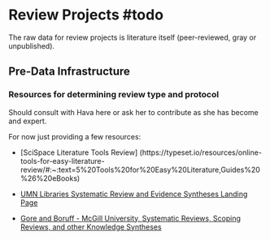# Review Projects #todo

The raw data for review projects is literature itself (peer-reviewed, gray or unpublished).

## Pre-Data Infrastructure

### Resources for determining review type and protocol

Should consult with Hava here or ask her to contribute as she has become and expert.

For now just providing a few resources:

-   \[SciSpace Literature Tools Review\] (https://typeset.io/resources/online-tools-for-easy-literature-review/#:\~:text=5%20Tools%20for%20Easy%20Literature,Guides%20%26%20eBooks)

-   [UMN Libraries Systematic Review and Evidence Syntheses Landing Page](https://libguides.umn.edu/c.php?g=1264119&p=9268703)

-   [Gore and Boruff - McGill University, Systematic Reviews, Scoping Reviews, and other Knowledge Syntheses](https://libraryguides.mcgill.ca/knowledge-syntheses#s-lg-box-15608945)
